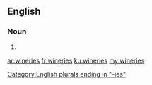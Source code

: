 ==English==

===Noun===
{{head|en|plural}}

# {{plural of|winery|lang=en}}

[[Category:English plurals ending in "-ies"]]

[[ar:wineries]]
[[fr:wineries]]
[[ku:wineries]]
[[my:wineries]]